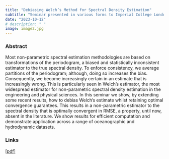 ```yaml
---
title: "Debiasing Welch’s Method for Spectral Density Estimation"
subtitle: "Seminar presented in various forms to Imperial College London, Lancaster University, Durham University, and The University of Western Australia"
date: "2023-10-12"
# description: " "
image: image2.jpg
---
```


### Abstract

Most non-parametric spectral estimation methodologies are based on transformations of the periodogram, a biased and statistically inconsistent estimator to the true spectral density. To enforce consistency, we average partitions of the periodogram; although, doing so increases the bias. Consequently, we become increasingly certain in an estimate that is increasingly wrong. This is particularly seen in Welch’s estimator, the most widespread estimator for non-parametric spectral density estimation in the engineering and physical sciences. In this seminar we show, by extending some recent results, how to debias Welch’s estimate whilst retaining optimal convergence guarantees. This results in a non-parametric estimator to the spectral density that is optimally convergent in RMSE, a property, until now, absent in the literature. We show results for efficient computation and demonstrate application across a range of oceanographic and hydrodynamic datasets.

### Links

[[pdf]](imperial_seminar.pdf)
